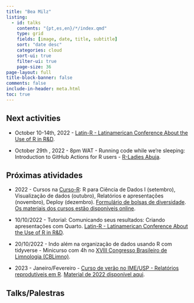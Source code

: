 ```yaml
---
title: "Bea Milz"
listing:
  - id: talks
    contents: "{pt,es,en}/*/index.qmd"
    type: grid
    fields: [image, date, title, subtitle]
    sort: "date desc"
    categories: cloud
    sort-ui: true
    filter-ui: true
    page-size: 36     
page-layout: full
title-block-banner: false
comments: false
include-in-header: meta.html  
toc: true
---
```


## Next activities

-   October 10-14th, 2022 - [Latin-R - Latinamerican Conference About the Use of R in R&D](https://latin-r.com/en).

-   October 29th , 2022 - 8pm WAT - Running code while we're sleeping: Introduction to GitHub Actions for R users - [R-Ladies Abuja](https://www.meetup.com/pt-BR/rladies-abuja/events/288082908/).

## Próximas atividades

-   2022 - Cursos na [Curso-R](https://curso-r.com/): R para Ciência de Dados I (setembro), Visualização de dados (outubro), Relatórios e apresentações (novembro), Deploy (dezembro).
    [Formulário de bolsas de diversidade](https://forms.gle/9t1JGHLH3TBdzUFLA).
    [Os materiais dos cursos estão disponíveis online](https://curso-r.com/material/).

-   10/10/2022 - Tutorial: Comunicando seus resultados: Criando apresentações com Quarto.
    [Latin-R - Latinamerican Conference About the Use of R in R&D](https://latin-r.com/en).

-   20/10/2022 - Indo além na organização de dados usando R com tidyverse - Minicurso com 4h no [XVIII Congresso Brasileiro de Limnologia (CBLimno)](https://www.instagram.com/ab.limno/).

-   2023 - Janeiro/Fevereiro - [Curso de verão no IME/USP - Relatórios reprodutíveis em R](https://www.ime.usp.br/~verao/). [Material de 2022 disponível aqui](https://beatrizmilz.github.io/2022-curso-de-verao-ime-usp-relatorios/trabalho_final.html).

## Talks/Palestras

::: {#talks}
:::

